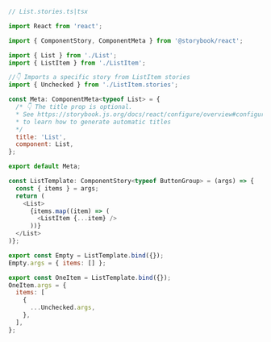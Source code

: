```js
// List.stories.ts|tsx

import React from 'react';

import { ComponentStory, ComponentMeta } from '@storybook/react';

import { List } from './List';
import { ListItem } from './ListItem';

//👇 Imports a specific story from ListItem stories
import { Unchecked } from './ListItem.stories';

const Meta: ComponentMeta<typeof List> = {
  /* 👇 The title prop is optional.
  * See https://storybook.js.org/docs/react/configure/overview#configure-story-loading
  * to learn how to generate automatic titles
  */
  title: 'List',
  component: List,
};

export default Meta;

const ListTemplate: ComponentStory<typeof ButtonGroup> = (args) => {
  const { items } = args;
  return (
    <List>
      {items.map((item) => (
        <ListItem {...item} />
      ))}
  </List>
)};

export const Empty = ListTemplate.bind({});
Empty.args = { items: [] };

export const OneItem = ListTemplate.bind({});
OneItem.args = {
  items: [
    {
      ...Unchecked.args,
    },
  ],
};
```